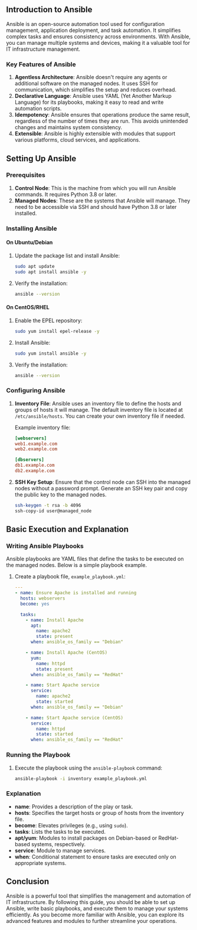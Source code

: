 ## Introduction to Ansible

Ansible is an open-source automation tool used for configuration management, application deployment, and task automation. It simplifies complex tasks and ensures consistency across environments. With Ansible, you can manage multiple systems and devices, making it a valuable tool for IT infrastructure management.

### Key Features of Ansible

1. **Agentless Architecture**: Ansible doesn't require any agents or additional software on the managed nodes. It uses SSH for communication, which simplifies the setup and reduces overhead.
2. **Declarative Language**: Ansible uses YAML (Yet Another Markup Language) for its playbooks, making it easy to read and write automation scripts.
3. **Idempotency**: Ansible ensures that operations produce the same result, regardless of the number of times they are run. This avoids unintended changes and maintains system consistency.
4. **Extensible**: Ansible is highly extensible with modules that support various platforms, cloud services, and applications.

## Setting Up Ansible

### Prerequisites

1. **Control Node**: This is the machine from which you will run Ansible commands. It requires Python 3.8 or later.
2. **Managed Nodes**: These are the systems that Ansible will manage. They need to be accessible via SSH and should have Python 3.8 or later installed.

### Installing Ansible

#### On Ubuntu/Debian

1. Update the package list and install Ansible:

    ```sh
    sudo apt update
    sudo apt install ansible -y
    ```

2. Verify the installation:

    ```sh
    ansible --version
    ```

#### On CentOS/RHEL

1. Enable the EPEL repository:

    ```sh
    sudo yum install epel-release -y
    ```

2. Install Ansible:

    ```sh
    sudo yum install ansible -y
    ```

3. Verify the installation:

    ```sh
    ansible --version
    ```

### Configuring Ansible

1. **Inventory File**: Ansible uses an inventory file to define the hosts and groups of hosts it will manage. The default inventory file is located at `/etc/ansible/hosts`. You can create your own inventory file if needed.

    Example inventory file:

    ```ini
    [webservers]
    web1.example.com
    web2.example.com

    [dbservers]
    db1.example.com
    db2.example.com
    ```

2. **SSH Key Setup**: Ensure that the control node can SSH into the managed nodes without a password prompt. Generate an SSH key pair and copy the public key to the managed nodes.

    ```sh
    ssh-keygen -t rsa -b 4096
    ssh-copy-id user@managed_node
    ```

## Basic Execution and Explanation

### Writing Ansible Playbooks

Ansible playbooks are YAML files that define the tasks to be executed on the managed nodes. Below is a simple playbook example.

1. Create a playbook file, `example_playbook.yml`:

    ```yaml
    ---
    - name: Ensure Apache is installed and running
      hosts: webservers
      become: yes

      tasks:
        - name: Install Apache
          apt:
            name: apache2
            state: present
          when: ansible_os_family == "Debian"

        - name: Install Apache (CentOS)
          yum:
            name: httpd
            state: present
          when: ansible_os_family == "RedHat"

        - name: Start Apache service
          service:
            name: apache2
            state: started
          when: ansible_os_family == "Debian"

        - name: Start Apache service (CentOS)
          service:
            name: httpd
            state: started
          when: ansible_os_family == "RedHat"
    ```

### Running the Playbook

1. Execute the playbook using the `ansible-playbook` command:

    ```sh
    ansible-playbook -i inventory example_playbook.yml
    ```

### Explanation

- **name**: Provides a description of the play or task.
- **hosts**: Specifies the target hosts or group of hosts from the inventory file.
- **become**: Elevates privileges (e.g., using `sudo`).
- **tasks**: Lists the tasks to be executed.
- **apt/yum**: Modules to install packages on Debian-based or RedHat-based systems, respectively.
- **service**: Module to manage services.
- **when**: Conditional statement to ensure tasks are executed only on appropriate systems.

## Conclusion

Ansible is a powerful tool that simplifies the management and automation of IT infrastructure. By following this guide, you should be able to set up Ansible, write basic playbooks, and execute them to manage your systems efficiently. As you become more familiar with Ansible, you can explore its advanced features and modules to further streamline your operations.